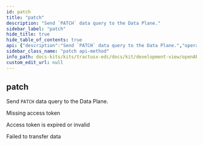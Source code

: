 ```yaml
---
id: patch
title: "patch"
description: "Send `PATCH` data query to the Data Plane."
sidebar_label: "patch"
hide_title: true
hide_table_of_contents: true
api: {"description":"Send `PATCH` data query to the Data Plane.","operationId":"patch","responses":{"400":{"description":"Missing access token"},"403":{"description":"Access token is expired or invalid"},"500":{"description":"Failed to transfer data"}},"tags":["Data Plane public API"],"method":"patch","path":"/{any}","info":{"title":"EDC Data Plane API","description":null,"version":"0.0.1-SNAPSHOT"},"postman":{"name":"patch","description":{"content":"Send `PATCH` data query to the Data Plane.","type":"text/plain"},"url":{"path":[":any"],"host":["{{baseUrl}}"],"query":[],"variable":[]},"method":"PATCH"}}
sidebar_class_name: "patch api-method"
info_path: docs-kits/kits/tractusx-edc/docs/kit/development-view/openAPI/control-api/data-plane-api/edc-data-plane-api
custom_edit_url: null
---
```



## patch



Send `PATCH` data query to the Data Plane.

<div><ApiTabs><TabItem label={"400"} value={"400"}><div>

Missing access token

</div><div></div></TabItem><TabItem label={"403"} value={"403"}><div>

Access token is expired or invalid

</div><div></div></TabItem><TabItem label={"500"} value={"500"}><div>

Failed to transfer data

</div><div></div></TabItem></ApiTabs></div>
      
